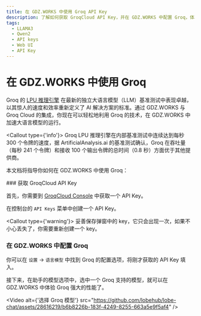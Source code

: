 ```yaml
---
title: 在 GDZ.WORKS 中使用 Groq API Key
description: 了解如何获取 GroqCloud API Key，并在 GDZ.WORKS 中配置 Groq，体验 Groq 强大的性能。
tags:
  - LLAMA3
  - Qwen2
  - API keys
  - Web UI
  - API Key
---
```


# 在 GDZ.WORKS 中使用 Groq

Groq 的 [LPU 推理引擎](https://wow.groq.com/news_press/groq-lpu-inference-engine-leads-in-first-independent-llm-benchmark/) 在最新的独立大语言模型（LLM）基准测试中表现卓越，以其惊人的速度和效率重新定义了 AI 解决方案的标准。通过 GDZ.WORKS 与 Groq Cloud 的集成，你现在可以轻松地利用 Groq 的技术，在 GDZ.WORKS 中加速大语言模型的运行。

<Callout type={'info'}>
  Groq LPU 推理引擎在内部基准测试中连续达到每秒 300 个令牌的速度，据 ArtificialAnalysis.ai
  的基准测试确认，Groq 在吞吐量（每秒 241 个令牌）和接收 100 个输出令牌的总时间（0.8
  秒）方面优于其他提供商。
</Callout>

本文档将指导你如何在 GDZ.WORKS 中使用 Groq：

<Steps>
  ### 获取 GroqCloud API Key

  首先，你需要到 [GroqCloud Console](https://console.groq.com/) 中获取一个 API Key。

  在控制台的 `API Keys` 菜单中创建一个 API Key。

  <Callout type={'warning'}>
    妥善保存弹窗中的 key，它只会出现一次，如果不小心丢失了，你需要重新创建一个 key。
  </Callout>

  ### 在 GDZ.WORKS 中配置 Groq

  你可以在 `设置` -> `语言模型` 中找到 Groq 的配置选项，将刚才获取的 API Key 填入。
</Steps>

接下来，在助手的模型选项中，选中一个 Groq 支持的模型，就可以在 GDZ.WORKS 中体验 Groq 强大的性能了。

<Video alt={'选择 Groq 模型'} src="https://github.com/lobehub/lobe-chat/assets/28616219/b6b8226b-183f-4249-8255-663a5e9f5af4" />
